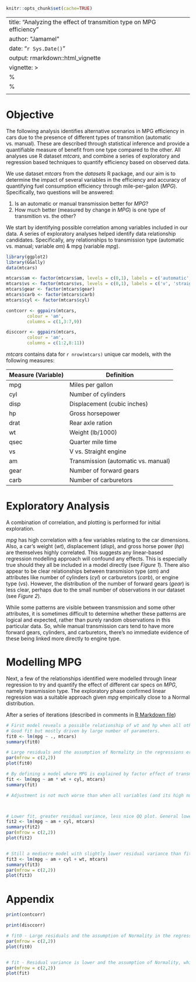 ```r
knitr::opts_chunk$set(cache=TRUE)
```

---
title: "Analyzing the effect of transmition type on MPG efficiency"
author: "Jamamel"
date: "`r Sys.Date()`"
output: rmarkdown::html_vignette
vignette: >
  %\VignetteIndexEntry{MotorTrendMPG}
  %\VignetteEngine{knitr::rmarkdown}
  \usepackage[utf8]{inputenc}
---

# Objective

The following analysis identifies alternative scenarios in MPG efficiency in cars due to the presence of different types of transmition (automatic vs. manual). These are described through statistical inference and provide a quantifiable measure of benefit from one type compared to the other. All analyses use R dataset *mtcars*, and combine a series of exploratory and regression based techniques to quantify efficiency based on observed data.

We use dataset *mtcars* from the *datasets* R package, and our aim is to determine the impact of several variables in the efficiency and accuracy of quantifying fuel consumption efficiency through mile-per-galon (*MPG*). Specifically, two questions will be answered:

1. Is an automatic or manual transmission better for *MPG*?
2. How much better (measured by change in *MPG*) is one type of transmition vs. the other? 

We start by identifying possible correlation among variables included in our data. A series of exploratory analyses helped identify data relationship candidates. Specifically, any relationships to transmission type (automatic vs. manual; variable *am*) & mpg (variable *mpg*). 

```r
library(ggplot2)
library(GGally)
data(mtcars)

mtcars$am <- factor(mtcars$am, levels = c(0,1), labels = c('automatic', 'manual'))
mtcars$vs <- factor(mtcars$vs, levels = c(0,1), labels = c('v', 'straight'))
mtcars$gear <- factor(mtcars$gear)
mtcars$carb <- factor(mtcars$carb)
mtcars$cyl <- factor(mtcars$cyl)

contcorr <- ggpairs(mtcars,
        colour = 'am',
        columns = c(1,3:7,9))

disccorr <- ggpairs(mtcars,
        colour = 'am',
        columns = c(1:2,8:11))
```

*mtcars* contains data for `r nrow(mtcars)` unique car models, with the following measures:

Measure (Variable) | Definition
- | -
mpg | Miles per gallon
cyl | Number of cylinders
disp | Displacement (cubic inches)
hp | Gross horsepower
drat | Rear axle ration
wt | Weight (lb/1000)
qsec | Quarter mile time
vs | V vs. Straight engine
am | Transmission (automatic vs. manual)
gear | Number of forward gears
carb | Number of carburetors

# Exploratory Analysis

A combination of correlation, and plotting is performed for initial exploration.

*mpg* has high correlation with a few variables relating to the car dimensions. Also, a car's weight (*wt*), displacement (*disp*), and gross horse power (*hp*) are themselves highly correlated. This suggests any linear-based regression modelling approach will confound any effects. This is especially true should they all be included in a model directly (see *Figure 1*). There also appear to be clear relationships between transmision type (*am*) and attributes like number of cylinders (*cyl*) or carburetors (*carb*), or engine type (*vs*). However, the distribution of the number of forward gears (*gear*) is less clear, perhaps due to the small number of observations in our dataset (see *Figure 2*).

While some patterns are visible between transmission and some other attributes, it is sometimes difficult to determine whether these patterns are logical and expected, rather than purely random observations in this particular data. So, while manual transmission cars tend to have more forward gears, cylinders, and carburetors, there's no immediate evidence of these being linked more directly to engine type.

# Modelling MPG

Next, a few of the relationships identified were modelled through linear regression to try and quantify the effect of different car specs on *MPG*, namely transmission type. The exploratory phase confirmed linear regression was a suitable approach given *mpg* empirically close to a Normal distribution.

After a series of iterations (described in comments in [R Markdown file](https://github.com/Jamamel/MotorTrendMPG/blob/master/R/MotorTrendMPG.R))

```r
# First model reveals a possible relationship of wt and hp when all other effects present. 
# Good fit but mostly driven by large number of parameters. 
fit0 <- lm(mpg ~ ., mtcars)
summary(fit0)

# Large residuals and the assumption of Normality in the regressions error terms appears not to be accurate.
par(mfrow = c(2,2))
plot(fit0)

# By defining a model where MPG is explained by factor effect of transmition type and weight along with their interaction. Number of cylinders is also introduced as factor.
fit <- lm(mpg ~ am * wt + cyl, mtcars)
summary(fit)

# Adjustment is not much worse than when all variables (and its high number of parameters) were used. In addition, all coefficients have low enough standard errors to be acceptable for the author (especially given the low sample size given the complex relationships present and the limitation of tools allowed in this exercise). 



# Lower fit, greater residual variance, less nice QQ plot. General lower accuracy observed.
fit2 <- lm(mpg ~ am + cyl, mtcars)
summary(fit2)
par(mfrow = c(2,2))
plot(fit2)


# Still a mediocre model with slightly lower residual variance than fit2. The rogue group of cars is larger, meaning we don't describe enough patterns with as much consistency.
fit3 <- lm(mpg ~ am + cyl + wt, mtcars)
summary(fit3)
par(mfrow = c(2,2))
plot(fit3)

```


\newpage

# Appendix

```r
print(contcorr)
```

```r
print(disccorr)
```

```r
# fit0 - Large residuals and the assumption of Normality in the regressions error terms appears not to be accurate.
par(mfrow = c(2,2))
plot(fit0)


# fit - Residual variance is lower and the assumption of Normality, while not perfect, is better founded. Four cars have a similar patterns that aren't easily isolated with simple linear regression.  However, fit and parsimony of the model were deemed acceptable.
par(mfrow = c(2,2))
plot(fit)
```
